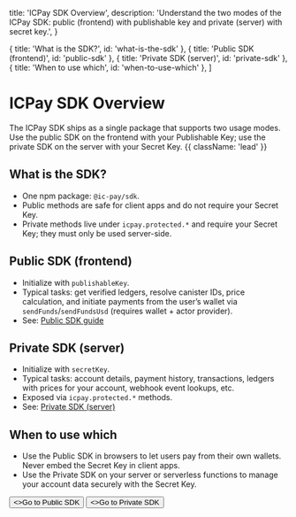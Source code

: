   title: 'ICPay SDK Overview',
  description:
    'Understand the two modes of the ICPay SDK: public (frontend) with publishable key and private (server) with secret key.',
}

  { title: 'What is the SDK?', id: 'what-is-the-sdk' },
  { title: 'Public SDK (frontend)', id: 'public-sdk' },
  { title: 'Private SDK (server)', id: 'private-sdk' },
  { title: 'When to use which', id: 'when-to-use-which' },
]

# ICPay SDK Overview

The ICPay SDK ships as a single package that supports two usage modes. Use the public SDK on the frontend with your Publishable Key; use the private SDK on the server with your Secret Key. {{ className: 'lead' }}

## What is the SDK?

- One npm package: `@ic-pay/sdk`.
- Public methods are safe for client apps and do not require your Secret Key.
- Private methods live under `icpay.protected.*` and require your Secret Key; they must only be used server-side.

## Public SDK (frontend)

- Initialize with `publishableKey`.
- Typical tasks: get verified ledgers, resolve canister IDs, price calculation, and initiate payments from the user’s wallet via `sendFunds`/`sendFundsUsd` (requires wallet + actor provider).
- See: [Public SDK guide](/sdk)

## Private SDK (server)

- Initialize with `secretKey`.
- Typical tasks: account details, payment history, transactions, ledgers with prices for your account, webhook event lookups, etc.
- Exposed via `icpay.protected.*` methods.
- See: [Private SDK (server)](/sdk-secret)

## When to use which

- Use the Public SDK in browsers to let users pay from their own wallets. Never embed the Secret Key in client apps.
- Use the Private SDK on your server or serverless functions to manage your account data securely with the Secret Key.

<div className="not-prose">
  <Button href="/sdk" variant="text" arrow="right">
    <>Go to Public SDK</>
  </Button>
  <Button href="/sdk-secret" variant="text" arrow="right" className="ml-2">
    <>Go to Private SDK</>
  </Button>
</div>


